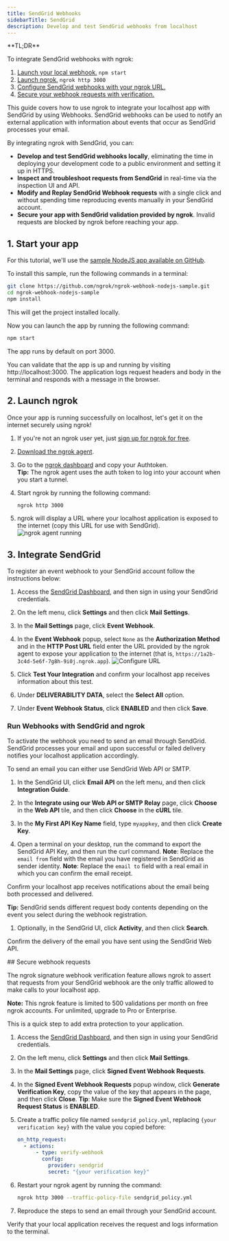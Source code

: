```yaml
---
title: SendGrid Webhooks
sidebarTitle: SendGrid
description: Develop and test SendGrid webhooks from localhost
---
```


<Tip>
**TL;DR**



To integrate SendGrid webhooks with ngrok:

1. [Launch your local webhook.](#start-your-app) `npm start`
1. [Launch ngrok.](#start-ngrok) `ngrok http 3000`
1. [Configure SendGrid webhooks with your ngrok URL.](#setup-webhook)
1. [Secure your webhook requests with verification.](#security)
</Tip>

This guide covers how to use ngrok to integrate your localhost app with SendGrid by using Webhooks.
SendGrid webhooks can be used to notify an external application with information about events that occur as SendGrid processes your email.

By integrating ngrok with SendGrid, you can:

- **Develop and test SendGrid webhooks locally**, eliminating the time in deploying your development code to a public environment and setting it up in HTTPS.
- **Inspect and troubleshoot requests from SendGrid** in real-time via the inspection UI and API.
- **Modify and Replay SendGrid Webhook requests** with a single click and without spending time reproducing events manually in your SendGrid account.
- **Secure your app with SendGrid validation provided by ngrok**. Invalid requests are blocked by ngrok before reaching your app.

## 1. Start your app 

For this tutorial, we'll use the [sample NodeJS app available on GitHub](https://github.com/ngrok/ngrok-webhook-nodejs-sample).

To install this sample, run the following commands in a terminal:

```bash
git clone https://github.com/ngrok/ngrok-webhook-nodejs-sample.git
cd ngrok-webhook-nodejs-sample
npm install
```

This will get the project installed locally.

Now you can launch the app by running the following command:

```bash
npm start
```

The app runs by default on port 3000.

You can validate that the app is up and running by visiting http://localhost:3000. The application logs request headers and body in the terminal and responds with a message in the browser.

## 2. Launch ngrok 

Once your app is running successfully on localhost, let's get it on the internet securely using ngrok!

1. If you're not an ngrok user yet, just [sign up for ngrok for free](https://ngrok.com/signup).

1. [Download the ngrok agent](https://download.ngrok.com).

1. Go to the [ngrok dashboard](https://dashboard.ngrok.com) and copy your Authtoken. <br />
   **Tip:** The ngrok agent uses the auth token to log into your account when you start a tunnel.
1. Start ngrok by running the following command:

   ```bash
   ngrok http 3000
   ```

1. ngrok will display a URL where your localhost application is exposed to the internet (copy this URL for use with SendGrid).
   ![ngrok agent running](../img/twilio/img/launch_ngrok_tunnel.png)

## 3. Integrate SendGrid 

To register an event webhook to your SendGrid account follow the instructions below:

1. Access the [SendGrid Dashboard](https://app.sendgrid.com/), and then sign in using your SendGrid credentials.

1. On the left menu, click **Settings** and then click **Mail Settings**.

1. In the **Mail Settings** page, click **Event Webhook**.

1. In the **Event Webhook** popup, select `None` as the **Authorization Method** and in the **HTTP Post URL** field enter the URL provided by the ngrok agent to expose your application to the internet (that is, `https://1a2b-3c4d-5e6f-7g8h-9i0j.ngrok.app`).
   ![Configure URL](../img/sendgrid/img/ngrok_url_configuration_sendgrid.png)

1. Click **Test Your Integration** and confirm your localhost app receives information about this test.

1. Under **DELIVERABILITY DATA**, select the **Select All** option.

1. Under **Event Webhook Status**, click **ENABLED** and then click **Save**.

### Run Webhooks with SendGrid and ngrok

To activate the webhook you need to send an email through SendGrid. SendGrid processes your email and upon successful or failed delivery notifies your localhost application accordingly.

To send an email you can either use SendGrid Web API or SMTP.

1. In the SendGrid UI, click **Email API** on the left menu, and then click **Integration Guide**.

1. In the **Integrate using our Web API or SMTP Relay** page, click **Choose** in the **Web API** tile, and then click **Choose** in the **cURL** tile.

1. In the **My First API Key Name** field, type `myappkey`, and then click **Create Key**.

1. Open a terminal on your desktop, run the command to export the SendGrid API Key, and then run the curl command.
   **Note**: Replace the `email from` field with the email you have registered in SendGrid as sender identity.
   **Note**: Replace the `email to` field with a real email in which you can confirm the email receipt.

Confirm your localhost app receives notifications about the email being both processed and delivered.

**Tip:** SendGrid sends different request body contents depending on the event you select during the webhook registration.

1. Optionally, in the SendGrid UI, click **Activity**, and then click **Search**.

Confirm the delivery of the email you have sent using the SendGrid Web API.

<InspectingRequests />

<ReplayingRequests />
## Secure webhook requests 

The ngrok signature webhook verification feature allows ngrok to assert that requests from your SendGrid webhook are the only traffic allowed to make calls to your localhost app.

**Note:** This ngrok feature is limited to 500 validations per month on free ngrok accounts. For unlimited, upgrade to Pro or Enterprise.

This is a quick step to add extra protection to your application.

1. Access the [SendGrid Dashboard](https://app.sendgrid.com/), and then sign in using your SendGrid credentials.

1. On the left menu, click **Settings** and then click **Mail Settings**.

1. In the **Mail Settings** page, click **Signed Event Webhook Requests**.

1. In the **Signed Event Webhook Requests** popup window, click **Generate Verification Key**, copy the value of the key that appears in the page, and then click **Close**.
   **Tip**: Make sure the **Signed Event Webhook Request Status** is **ENABLED**.

1. Create a traffic policy file named `sendgrid_policy.yml`, replacing `{your verification key}` with the value you copied before:

   ```yaml
   on_http_request:
     - actions:
         - type: verify-webhook
           config:
             provider: sendgrid
             secret: "{your verification key}"
   ```

1. Restart your ngrok agent by running the command:

   ```bash
   ngrok http 3000 --traffic-policy-file sendgrid_policy.yml
   ```

1. Reproduce the steps to send an email through your SendGrid account.

Verify that your local application receives the request and logs information to the terminal.
